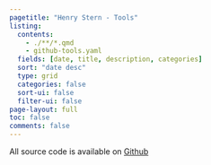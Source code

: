 ```yaml
---
pagetitle: "Henry Stern - Tools"
listing:
  contents: 
    - ./**/*.qmd
    - github-tools.yaml
  fields: [date, title, description, categories]
  sort: "date desc"
  type: grid
  categories: false
  sort-ui: false
  filter-ui: false
page-layout: full
toc: false
comments: false
---
```


All source code is available on [Github](https://github.com/henrystern)
